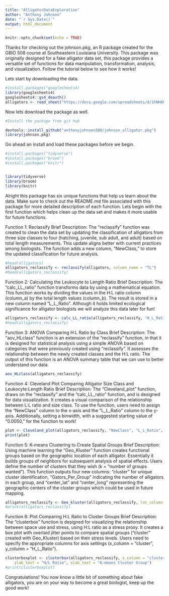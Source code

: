 ```yaml
---
title: "AlligatorDataExploration"
author: "Anthony Johnson"
date: "`r Sys.Date()`"
output: html_document
---
```


```r
knitr::opts_chunk$set(echo = TRUE)
```

Thanks for checking out the johnson.pkg, an R package created for the GBIO 508 course at Southeastern Louisiana University. This package was originally designed for a fake alligator data set, this package provides a versatile set of functions for data manipulation, transformation, analysis, and visualization. Follow the tutorial below to see how it works!


Lets start by downloading the data.

```r
#install.packages("googlesheets4)
library(googlesheets4)
googlesheets4::gs4_deauth()
alligators <- read_sheet("https://docs.google.com/spreadsheets/d/1hNHAhO4OhXzpw6LG0WN_AZxaEUiyDhairunCXgpVLqM/edit?usp=sharing")
```


Now lets download the package as well.

```r
#Install the package from git hub

devtools::install_github("anthonyjohnson508/johnson_alligator.pkg")
library(johnson.pkg)

```

Go ahead an install and load these packages before we begin.

```r

#install.packages("tidyverse")
#install.packages("broom")
#install.packages("knitr")


library(tidyverse) 
library(broom)
library(knitr)

```


Alright this package has six unique functions that help us learn about the data. Make sure to check out the README.md file associated with this package for more detailed description of each function. Lets begin with the first function which helps clean up the data set and makes it more usable for future functions. 




Function 1: Reclassify
Brief Description: The "reclassify" function was created to clean the data set by updating the classification of alligators from three size classes to four (hatching, juvenile, sub adult, and adult) based on total length measurements. This update aligns better with current practices among biologists. The function adds a new column, "NewClass," to store the updated classification for future analysis. 


```r

#head(alligators)
alligators_reclassify <- reclassify(alligators, column_name = "TL")
#head(alligators_reclassify)

```


Function 2: Calculating the Leukocyte to Length Ratio
Brief Description: The "calc_LL_ratio" function transforms data by using a mathematical equation. This function works by dividing the values in the H:L ratio column (column_a) by the total length values (column_b). The result is stored in a new column named "L_L_Ratio". Although it holds limited ecological significance for alligator biologists we will analyze this data later for fun!


```r

alligators_reclassify <- calc_LL_ratio(alligators_reclassify, "H_L_Ratio", "TL")
#head(alligators_reclassify)


```


Function 3: ANOVA Comparing H:L Ratio by Class
Brief Description: The "aov_HLclass" function is an extension of the "reclassify" function, in that it is designed for statistical analysis using a simple ANOVA based on categories that were previously created using "reclassify". It assesses the relationship between the newly created classes and the H:L ratio. The output of this function is an ANOVA summary table that we can use to better understand our data. 


```r

aov_HLclass(alligators_reclassify)

```


Function 4: Cleveland Plot Comparing Alligator Size Class and Leukocyte:Length Ratio
Brief Description: The "Cleveland_plot" function, draws on the "reclassify" and the "calc_LL_ratio" function, and is designed for data visualization. It creates a visual comparison of the relationship between L:L ratio and size class. To use the function, users need to assign the "NewClass" column to the x-axis and the "L_L_Ratio" column to the y-axis. Additionally, setting a binwidth, with a suggested starting value of "0.0050," for the function to work!


```r

plot <- Cleveland_plot(alligators_reclassify, "NewClass", "L_L_Ratio", 0.0050)
print(plot)

```


Function 5: K-means Clustering to Create Spatial Groups
Brief Description: Using machine learning the "Geo_Kluster" function creates functional groups based on the geographic location of each alligator. Essentially it builds groups of neighbors for subsequent analysis of spatial effects. Users define the number of clusters that they wish (k = "number of groups wanted"). This function outputs four new columns: "cluster" for unique cluster identification, "Gators_Per_Group" indicating the number of alligators in each group, and "center_lat" and "center_long" representing the geographic centers of the cluster groups which could be used in future mapping. 


```r

alligators_reclassify <- Geo_kluster(alligators_reclassify, lat_column = "Lat", long_column = "Long", k = 10)
#print(alligators_reclassify)

```


Function 6: Plot Comparing H:L Ratio to Cluster Groups
Brief Description: The "clusterbox" function is designed for visualizing the relationship between space use and stress, using H:L ratio as a stress proxy. It creates a box plot with overlaid jitter points to compare spatial groups ("cluster" created with Geo_Kluster) based on their stress levels. Users need to specify the appropriate columns for axis settings (x_column = "cluster", y_column = "H_L_Ratio").

```r

clusterboxplot <- clusterbox(alligators_reclassify, x_column = "cluster", y_column = "H_L_Ratio",
    ylab_text = "H/L Ratio", xlab_text = "K-means Cluster Group")
#print(clusterboxplot)

```


Congratulations! You now know a little bit of something about fake alligators, you are on your way to become a great biologist, keep up the good work!


